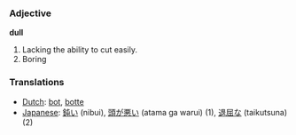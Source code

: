 === Adjective ===

'''dull'''

#Lacking the ability to cut easily.
#Boring

=== Translations ===
*[[Dutch]]: [[bot]], [[botte]]
*[[Japanese]]: [[鈍い]] (nibui), [[頭が悪い]] (atama ga warui) (1), [[退屈な]] (taikutsuna) (2)